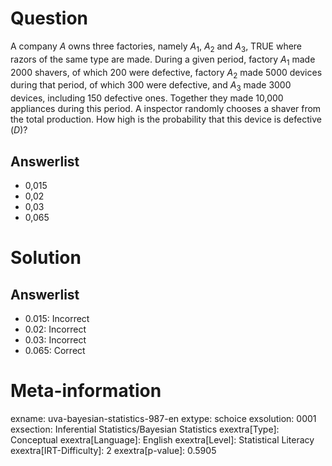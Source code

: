 Question
========

A company *A* owns three factories, namely *A*~1~, *A*~2~ and *A*~3~, TRUE where razors of the same type are made. During a given period, factory *A*~1~ made 2000 shavers, of which 200 were defective, factory *A*~2~ made 5000 devices during that period, of which 300 were defective, and *A*~3~ made 3000 devices, including 150 defective ones. Together they made 10,000 appliances during this period. A inspector randomly chooses a shaver from the total production. How high is the probability that this device is defective (*D*)?

Answerlist
----------

* 0,015
* 0,02
* 0,03
* 0,065

Solution
========

Answerlist
----------

* 0.015: Incorrect
* 0.02: Incorrect
* 0.03: Incorrect
* 0.065: Correct

Meta-information
================
exname: uva-bayesian-statistics-987-en
extype: schoice
exsolution: 0001
exsection: Inferential Statistics/Bayesian Statistics
exextra[Type]: Conceptual
exextra[Language]: English
exextra[Level]: Statistical Literacy
exextra[IRT-Difficulty]: 2
exextra[p-value]: 0.5905
